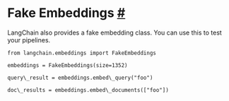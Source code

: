  Fake Embeddings
 [#](#fake-embeddings "Permalink to this headline")
=====================================================================
 LangChain also provides a fake embedding class. You can use this to test your pipelines.
```
from langchain.embeddings import FakeEmbeddings
```
```
embeddings = FakeEmbeddings(size=1352)
```
```
query\_result = embeddings.embed\_query("foo")
```
```
doc\_results = embeddings.embed\_documents(["foo"])
```